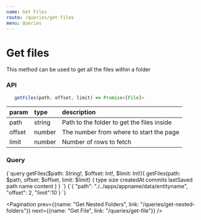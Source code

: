 ```yaml
---
name: Get Files
route: /queries/get-files
menu: Queries
---
```



# Get files

This method can be used to get all the files within a folder

### API

```js
   getFiles(path, offset, limit) => Promise<[File]>
```

|param|type|description|
|:--|:--|:--|
|path|string|Path to the folder to get the files inside|
|offset|number|The number from where to start the page|
|limit|number|Number of rows to fetch|

### Query
<QueryViewer>
   <QueryTab>
{`query getFiles($path: String!, $offset: Int!, $limit: Int!){
  getFiles(path: $path, offset: $offset, limit: $limit) {
    type
    size
    createdAt
    commits
    lastSaved
    path
    name
    content
  }
}
`}
   </QueryTab>
   <VariablesTab>
{`{
   "path": "./../apps/appname/data/entityname",
   "offset": 2,
   "limit":10
}
`}
   </VariablesTab>
</QueryViewer>

<Pagination prev={{name: "Get Nested Folders", link: "/queries/get-nested-folders"}} next={{name: "Get File", link: "/queries/get-file"}} />